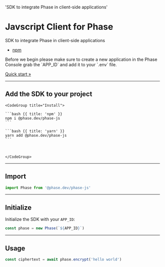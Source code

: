   'SDK to integrate Phase in client-side applications'

# Javscript Client for Phase
SDK to integrate Phase in client-side applications

- [npm](https://www.npmjs.com/package/@phase.dev/phase-js)

<Note>
  Before we begin please make sure to create a new application in the Phase Console grab the `APP_ID` and add it to your `.env` file.
  
  [Quick start &raquo;](/quickstart)
</Note>


---

## Add the SDK to your project


    <CodeGroup title="Install">

    ```bash {{ title: 'npm' }}
    npm i @phase.dev/phase-js
    ```

    ```bash {{ title: 'yarn' }}
    yarn add @phase.dev/phase-js
    ```



    </CodeGroup>
---
## Import

```js
import Phase from '@phase.dev/phase-js'
```

---

## Initialize

Initialize the SDK with your `APP_ID`:

```js
const phase = new Phase(`${APP_ID}`)
```
---

## Usage 

```js
const ciphertext = await phase.encrypt('hello world')
```

